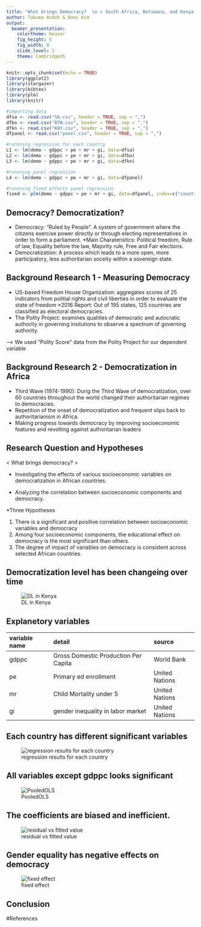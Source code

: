 ```yaml
---
title: "What brings Democracy?  \n < South Africa, Botswana, and Kenya compared >"
author: Takuma Andoh & Bomi Kim
output:
  beamer_presentation:
    colortheme: beaver
    fig_height: 5
    fig_width: 8
    slide_level: 2
    theme: CambridgeUS
---
```


```r
knitr::opts_chunk$set(echo = TRUE)
library(ggplot2)
library(stargazer)
library(bibtex)
library(plm)
library(knitr)
```


```r
#importing data
dfsa <- read.csv("SA.csv", header = TRUE, sep = ",")
dfbo <- read.csv("BTW.csv", header = TRUE, sep = ",")
dfkn <- read.csv("KNY.csv", header = TRUE, sep = ",")
dfpanel <- read.csv("panel.csv", header = TRUE, sep = ",")

#runnning regression for each country
L1 <- lm(demo ~ gdppc + pe + mr + gi, data=dfsa)
L2 <- lm(demo ~ gdppc + pe + mr + gi, data=dfbo)
L3 <- lm(demo ~ gdppc + pe + mr + gi, data=dfkn)

#runnning panel regression
L4 <- lm(demo ~ gdppc + pe + mr + gi, data=dfpanel)

#runnning fixed effects panel regression
fixed <- plm(demo ~ gdppc + pe + mr + gi, data=dfpanel, index=c("country", "year"), model="within")

```
## Democracy? Democratization?  

- Democracy: "Ruled by People". A system of government where the citizens exercise power directly or through electing representatives in order to form a parliament.
  *Main Charateristics: Political freedom, Rule of law, Equality before the law, Majority rule, Free and Fair elections. 
- Democratization: A process which leads to a more open, more participatory, less authoritarian soceity within a sovereign state. 


## Background Research 1 - Measuring Democracy

- US-based Freedom House Organization: aggregates scores of 25 indicators from politial rights and civil liberties in order to evaluate the state of freedom
  *2016 Report: Out of 195 states, 125 countries are classified as electoral democracies. 
- The Polity Project: examines qualities of democratic and autocratic authority in governing insitutions to observe a spectrum of governing authority. 

--> We used "Polity Score" data from the Polity Project for our dependent variable  

## Background Research 2 - Democratization in Africa

- Third Wave (1974-1990): Durig the Third Wave of democratization, over 60 countries throughout the world changed their authoritarian regimes to democracies. 
- Repetition of the onset of democratization and frequent slips back to authoritarianism in Africa.
- Making progress towards democracy by improving socioeconomic features and revolting against authoritarian leaders

## Research Question and Hypotheses

< What brings democracy? >

- Investigating the effects of various socioeconomic variables on democratization in African countries. 

- Analyzing the correlation between socioeconomic components and democracy. 

 *Three Hypotheses 
 
 1. There is a significant and positive correlation between socioeconomic variables and democracy
 2. Among four socioeconomic components, the educational effect on democracy is the most significant than others.
 3. The degree of impact of variables on democracy is consistent across selected African countries. 


## Democratization level has been changeing over time

![DL in Kenya](figures/democratization.png)

## Explanetory variables
|variable name|detail|source|
|:-----|:-----|:------|
|gdppc|Gross Domestic Production Per Capita|World Bank|
|pe|Primary ed enrollment|United Nations|
|mr|Child Mortality under 5|United Nations|
|gi|gender inequality in labor market|United Nations|

## Each country has different significant variables

![regression results for each country](figures/regressionresults.png)

## All variables except gdppc looks significant
![PooledOLS](figures/panelresults.png)

## The coefficients are biased and inefficient.

![residual vs fitted value](figures/residvsfitted.png)

## Gender equality has negative effects on democracy

![fixed effect](figures/pooledandfixed.png)

## Conclusion



#References